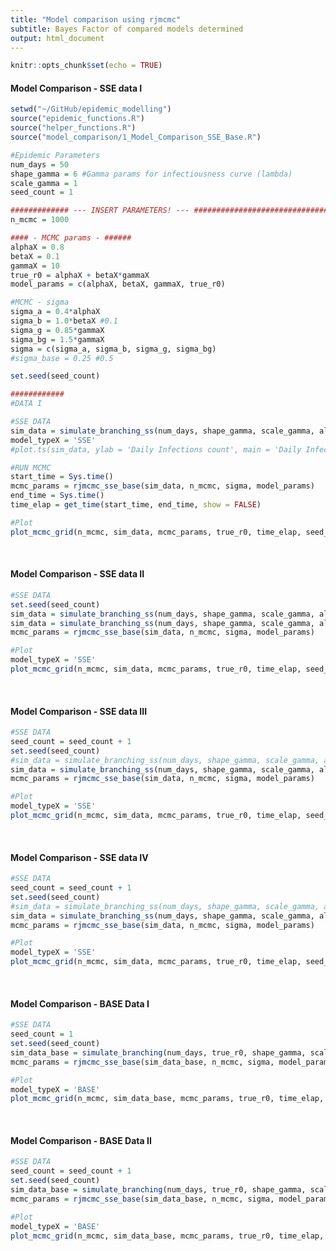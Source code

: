 ```yaml
---
title: "Model comparison using rjmcmc"
subtitle: Bayes Factor of compared models determined
output: html_document
---
```


```r
knitr::opts_chunk$set(echo = TRUE)
```

#### Model Comparison - SSE data I


```r

setwd("~/GitHub/epidemic_modelling") 
source("epidemic_functions.R") 
source("helper_functions.R")
source("model_comparison/1_Model_Comparison_SSE_Base.R")

#Epidemic Parameters
num_days = 50
shape_gamma = 6 #Gamma params for infectiousness curve (lambda) 
scale_gamma = 1 
seed_count = 1 

############# --- INSERT PARAMETERS! --- ######################################
n_mcmc = 1000 

#### - MCMC params - ######
alphaX = 0.8 
betaX = 0.1 
gammaX = 10 
true_r0 = alphaX + betaX*gammaX
model_params = c(alphaX, betaX, gammaX, true_r0)

#MCMC - sigma
sigma_a = 0.4*alphaX
sigma_b = 1.0*betaX #0.1
sigma_g = 0.85*gammaX
sigma_bg = 1.5*gammaX
sigma = c(sigma_a, sigma_b, sigma_g, sigma_bg)
#sigma_base = 0.25 #0.5

set.seed(seed_count)

############
#DATA I

#SSE DATA
sim_data = simulate_branching_ss(num_days, shape_gamma, scale_gamma, alphaX, betaX, gammaX)
model_typeX = 'SSE'
#plot.ts(sim_data, ylab = 'Daily Infections count', main = 'Daily Infections count')

#RUN MCMC
start_time = Sys.time()
mcmc_params = rjmcmc_sse_base(sim_data, n_mcmc, sigma, model_params)
end_time = Sys.time()
time_elap = get_time(start_time, end_time, show = FALSE)

#Plot
plot_mcmc_grid(n_mcmc, sim_data, mcmc_params, true_r0, time_elap, seed_count, model_type = model_typeX)

```
\

#### Model Comparison - SSE data II

```r

#SSE DATA
set.seed(seed_count)
sim_data = simulate_branching_ss(num_days, shape_gamma, scale_gamma, alphaX, betaX, gammaX)
sim_data = simulate_branching_ss(num_days, shape_gamma, scale_gamma, alphaX, betaX, gammaX)
mcmc_params = rjmcmc_sse_base(sim_data, n_mcmc, sigma, model_params)

#Plot
model_typeX = 'SSE'
plot_mcmc_grid(n_mcmc, sim_data, mcmc_params, true_r0, time_elap, seed_count, model_type = model_typeX)

```
\

#### Model Comparison - SSE data III

```r

#SSE DATA
seed_count = seed_count + 1
set.seed(seed_count)
#sim_data = simulate_branching_ss(num_days, shape_gamma, scale_gamma, alphaX, betaX, gammaX)
sim_data = simulate_branching_ss(num_days, shape_gamma, scale_gamma, alphaX, betaX, gammaX)
mcmc_params = rjmcmc_sse_base(sim_data, n_mcmc, sigma, model_params)

#Plot
model_typeX = 'SSE'
plot_mcmc_grid(n_mcmc, sim_data, mcmc_params, true_r0, time_elap, seed_count, model_type = model_typeX)

```
\

#### Model Comparison - SSE data IV

```r

#SSE DATA
seed_count = seed_count + 1
set.seed(seed_count)
#sim_data = simulate_branching_ss(num_days, shape_gamma, scale_gamma, alphaX, betaX, gammaX)
sim_data = simulate_branching_ss(num_days, shape_gamma, scale_gamma, alphaX, betaX, gammaX)
mcmc_params = rjmcmc_sse_base(sim_data, n_mcmc, sigma, model_params)

#Plot
model_typeX = 'SSE'
plot_mcmc_grid(n_mcmc, sim_data, mcmc_params, true_r0, time_elap, seed_count, model_type = model_typeX)

```
\

#### Model Comparison - BASE Data I 

```r

#SSE DATA
seed_count = 1
set.seed(seed_count)
sim_data_base = simulate_branching(num_days, true_r0, shape_gamma, scale_gamma)
mcmc_params = rjmcmc_sse_base(sim_data_base, n_mcmc, sigma, model_params)

#Plot
model_typeX = 'BASE'
plot_mcmc_grid(n_mcmc, sim_data_base, mcmc_params, true_r0, time_elap, seed_count, model_type = model_typeX)

```
\

#### Model Comparison - BASE Data II

```r

#SSE DATA
seed_count = seed_count + 1
set.seed(seed_count)
sim_data_base = simulate_branching(num_days, true_r0, shape_gamma, scale_gamma)
mcmc_params = rjmcmc_sse_base(sim_data_base, n_mcmc, sigma, model_params)

#Plot
model_typeX = 'BASE'
plot_mcmc_grid(n_mcmc, sim_data_base, mcmc_params, true_r0, time_elap, seed_count, model_type = model_typeX)

```